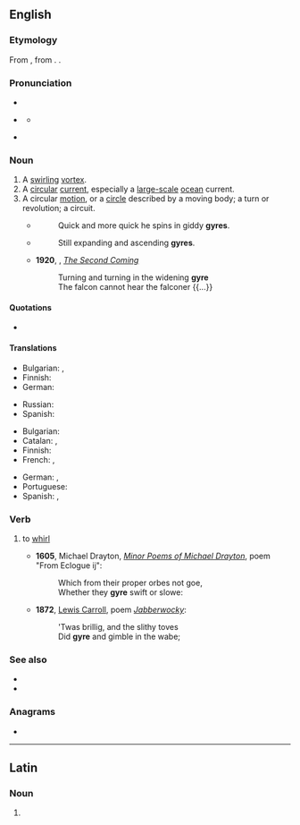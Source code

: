 ==English==

===Etymology===
From {{borrowed|en|la|gȳrus|gloss=circle}}, from {{der|en|grc|γῦρος}}. {{doublet|en|gyro|gyrus}}.

===Pronunciation===
* {{rhymes|en|aɪə(r)}}
* {{a|UK}} {{IPA|en|/dʒaɪ.ə/}}
** {{audio|en|LL-Q1860 (eng)-Vealhurl-gyre.wav|Audio (UK)}}
* {{a|US}} {{enPR|jīər}} {{IPA|en|/dʒaɪ.ɚ/}}

===Noun===
{{en-noun}}

# A [[swirling]] [[vortex]].
# A [[circular]] [[current]], especially a [[large-scale]] [[ocean]] current.
# A circular [[motion]], or a [[circle]] described by a moving body; a turn or revolution; a circuit.
#* {{RQ:Dryden Fables|Meleager and Atalanta}}
#*: Quick and more quick he spins in giddy '''gyres'''.
#* {{RQ:Browning Aurora Leigh}}
#*: Still expanding and ascending '''gyres'''.
#* '''1920''', {{w|William Butler Yeats}}, ''[[s:Michael Robartes and the Dancer/The Second Coming|The Second Coming]]''
#*: Turning and turning in the widening '''gyre'''
#*: The falcon cannot hear the falconer {{...}}

====Quotations====
* {{seeCites|en}}

====Translations====
{{trans-top|a swirling vortex}}
* Bulgarian: {{t+|bg|вихър|m|sc=Cyrl}}, {{t+|bg|водовъртеж|m|sc=Cyrl}}
* Finnish: {{t+|fi|pyörre}}
* German: {{t+|de|Strudel|m}}
{{trans-mid}}
* Russian: {{t+|ru|вихрь|m}}
* Spanish: {{t+|es|remolino|m}}
{{trans-bottom}}

{{trans-top|a circular current, especially a large-scale ocean current}}
* Bulgarian: {{t|bg|кръговрат|sc=Cyrl}}
* Catalan: {{t+|ca|gir|m}}, {{t|ca|gir oceànic|m}}
* Finnish: {{t+|fi|pyörre}}
* French: {{t+|fr|gyre|m}}, {{t|fr|gyre océanique|m}}
{{trans-mid}}
* German: {{t|de|ozeanischer Wirbel|m}}, {{t+|de|Wirbel|m}}
* Portuguese: {{t+|pt|giro|m}}
* Spanish: {{t+|es|giro|m}}, {{t|es|giro oceánico|m}}
{{trans-bottom}}

===Verb===
{{en-verb}}

# {{lb|en|intransitive}} to [[whirl]]
#* '''1605''', Michael Drayton, [http://www.gutenberg.org/etext/17873 ''Minor Poems of Michael Drayton''], poem "From Eclogue ij":
#*: Which from their proper orbes not goe,<br>Whether they '''gyre''' swift or slowe:
#* '''1872''', [[w:Lewis Carroll|Lewis Carroll]], poem [[s:Jabberwocky|''Jabberwocky'']]:
#*: 'Twas brillig, and the slithy toves<br>Did '''gyre''' and gimble in the wabe;

===See also===
* {{pedialite|Ocean gyre}}
* {{l|en|Jabberwocky}}

===Anagrams===
* {{anagrams|en|a=egry|-ergy|Grey|grey}}

----

==Latin==

===Noun===
{{la-noun-form|gȳre}}

# {{inflection of|la|gȳrus||voc|s}}